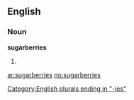 ==English==

===Noun===
'''sugarberries'''

# {{plural of|[[sugarberry]]}}

[[Category:English plurals ending in "-ies"]]

[[ar:sugarberries]]
[[no:sugarberries]]